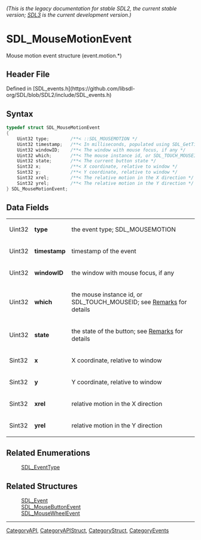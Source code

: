 ====== (This is the legacy documentation for stable SDL2, the current stable version; [https://wiki.libsdl.org/SDL3/ SDL3] is the current development version.) ======
= SDL_MouseMotionEvent =

Mouse motion event structure (event.motion.*)

== Header File ==

Defined in [SDL_events.h](https://github.com/libsdl-org/SDL/blob/SDL2/include/SDL_events.h)

== Syntax ==

<syntaxhighlight lang='c'>
typedef struct SDL_MouseMotionEvent
{
    Uint32 type;        /**< ::SDL_MOUSEMOTION */
    Uint32 timestamp;   /**< In milliseconds, populated using SDL_GetTicks() */
    Uint32 windowID;    /**< The window with mouse focus, if any */
    Uint32 which;       /**< The mouse instance id, or SDL_TOUCH_MOUSEID */
    Uint32 state;       /**< The current button state */
    Sint32 x;           /**< X coordinate, relative to window */
    Sint32 y;           /**< Y coordinate, relative to window */
    Sint32 xrel;        /**< The relative motion in the X direction */
    Sint32 yrel;        /**< The relative motion in the Y direction */
} SDL_MouseMotionEvent;</syntaxhighlight>

== Data Fields ==

{|
|Uint32
|'''type'''
|the event type; SDL_MOUSEMOTION
|-
|Uint32
|'''timestamp'''
|timestamp of the event
|-
|Uint32
|'''windowID'''
|the window with mouse focus, if any
|-
|Uint32
|'''which'''
|the mouse instance id, or SDL_TOUCH_MOUSEID; see [[#Remarks|Remarks]] for details
|-
|Uint32
|'''state'''
|the state of the button; see [[#Remarks|Remarks]] for details
|-
|Sint32
|'''x'''
|X coordinate, relative to window
|-
|Sint32
|'''y'''
|Y coordinate, relative to window
|-
|Sint32
|'''xrel'''
|relative motion in the X direction
|-
|Sint32
|'''yrel'''
|relative motion in the Y direction
|}

== Related Enumerations ==

:[[SDL_EventType]]

== Related Structures ==

:[[SDL_Event]]
:[[SDL_MouseButtonEvent]]
:[[SDL_MouseWheelEvent]]

----
[[CategoryAPI]], [[CategoryAPIStruct]], [[CategoryStruct]], [[CategoryEvents]]


